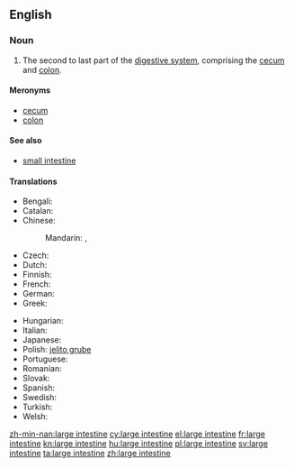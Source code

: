==English==
{{wikipedia}}

===Noun===
{{en-noun|head=[[large]] [[intestine]]}}

# {{context|anatomy|lang=en}} The second to last part of the [[digestive system]], comprising the [[cecum]] and [[colon]].

====Meronyms====
* [[cecum]]
* [[colon]]

====See also====
* [[small intestine]]

====Translations====
{{trans-top|bodily organ}}
* Bengali: {{t-|bn|বৃহদান্ত্র|sc=Beng}}
* Catalan: {{t-|ca|intestí gros|m}}
* Chinese:
*: Mandarin: {{t|cmn|大腸|sc=Hani}}, {{t|cmn|大肠|tr=dàcháng|sc=Hani}}
* Czech: {{t+|cs|tlusté střevo|n}}
* Dutch: {{t+|nl|dikke darm|m}}
* Finnish: {{t+|fi|paksusuoli}}
* French: {{t+|fr|gros intestin|m}}
* German: {{t+|de|Dickdarm|m}}
* Greek: {{t+|el|παχύ έντερο|n|tr=pachý éntero}}
{{trans-mid}}
* Hungarian: {{t+|hu|vastagbél}}
* Italian: {{t+|it|intestino crasso|m}}
* Japanese: {{t+|ja|大腸|tr=[[だいちょう]], daichō}}
* Polish: [[jelito|jelito grube]] {{n}}
* Portuguese: {{t+|pt|intestino grosso|m}}
* Romanian: {{t-|ro|intestin gros|n}}
* Slovak: {{t-|sk|hrubé črevo}}
* Spanish: {{t+|es|intestino grueso|m}}
* Swedish: {{t-|sv|tjocktarm|c}}
* Turkish: {{t-|tr|kalın barsak}}
* Welsh: {{t-|cy|coluddyn mawr|m}}
{{trans-bottom}}

[[zh-min-nan:large intestine]]
[[cy:large intestine]]
[[el:large intestine]]
[[fr:large intestine]]
[[kn:large intestine]]
[[hu:large intestine]]
[[pl:large intestine]]
[[sv:large intestine]]
[[ta:large intestine]]
[[zh:large intestine]]